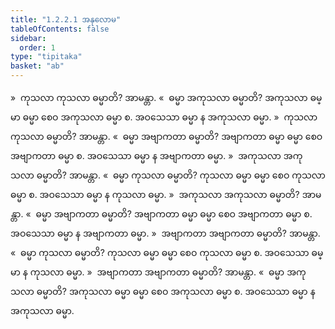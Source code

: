 ```yaml
---
title: "1.2.2.1 အနုလောမ"
tableOfContents: false
sidebar:
  order: 1
type: "tipitaka"
basket: "ab"
---
```



<DynamicBreadcrumb />

<Division number="19">

<Paragraph number="87">
»  ကုသလာ ကုသလာ ဓမ္မာတိ? အာမန္တာ.
</Paragraph>

<Paragraph number="88">
«  ဓမ္မာ အကုသလာ ဓမ္မာတိ?
</Paragraph>

<Paragraph number="89">
အကုသလာ ဓမ္မာ ဓမ္မာ စေဝ အကုသလာ ဓမ္မာ စ. အဝသေသာ ဓမ္မာ န အကုသလာ ဓမ္မာ.
</Paragraph>

<Paragraph number="90">
»  ကုသလာ ကုသလာ ဓမ္မာတိ? အာမန္တာ.
</Paragraph>

<Paragraph number="91">
«  ဓမ္မာ အဗျာကတာ ဓမ္မာတိ?
</Paragraph>

<Paragraph number="92">
အဗျာကတာ ဓမ္မာ ဓမ္မာ စေဝ အဗျာကတာ ဓမ္မာ စ. အဝသေသာ ဓမ္မာ န အဗျာကတာ ဓမ္မာ.
</Paragraph>

</Division>
<Division number="20">

<Paragraph number="93">
»  အကုသလာ အကုသလာ ဓမ္မာတိ? အာမန္တာ.
</Paragraph>

<Paragraph number="94">
«  ဓမ္မာ ကုသလာ ဓမ္မာတိ?
</Paragraph>

<Paragraph number="95">
ကုသလာ ဓမ္မာ ဓမ္မာ စေဝ ကုသလာ ဓမ္မာ စ. အဝသေသာ ဓမ္မာ န ကုသလာ ဓမ္မာ.
</Paragraph>

<Paragraph number="96">
»  အကုသလာ အကုသလာ ဓမ္မာတိ? အာမန္တာ.
</Paragraph>

<Paragraph number="97">
«  ဓမ္မာ အဗျာကတာ ဓမ္မာတိ?
</Paragraph>

<Paragraph number="98">
အဗျာကတာ ဓမ္မာ ဓမ္မာ စေဝ အဗျာကတာ ဓမ္မာ စ. အဝသေသာ ဓမ္မာ န အဗျာကတာ ဓမ္မာ.
</Paragraph>

</Division>
<Division number="21">

<Paragraph number="99">
»  အဗျာကတာ အဗျာကတာ ဓမ္မာတိ? အာမန္တာ.
</Paragraph>

<Paragraph number="100">
«  ဓမ္မာ ကုသလာ ဓမ္မာတိ?
</Paragraph>

<Paragraph number="101">
ကုသလာ ဓမ္မာ ဓမ္မာ စေဝ ကုသလာ ဓမ္မာ စ. အဝသေသာ ဓမ္မာ န ကုသလာ ဓမ္မာ.
</Paragraph>

<Paragraph number="102">
»  အဗျာကတာ အဗျာကတာ ဓမ္မာတိ? အာမန္တာ.
</Paragraph>

<Paragraph number="103">
«  ဓမ္မာ အကုသလာ ဓမ္မာတိ?
</Paragraph>

<Paragraph number="104">
အကုသလာ ဓမ္မာ ဓမ္မာ စေဝ အကုသလာ ဓမ္မာ စ. အဝသေသာ ဓမ္မာ န အကုသလာ ဓမ္မာ.
</Paragraph>
</Division>